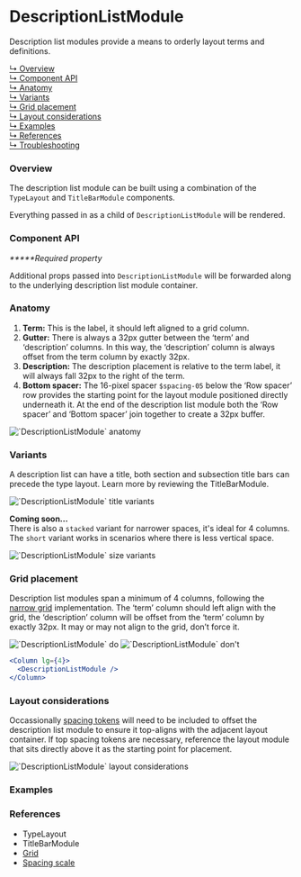 





# DescriptionListModule

Description list modules provide a means to orderly layout terms and
definitions.

[↳ Overview](#overview)  
[↳ Component API](#component-api)  
[↳ Anatomy](#anatomy)  
[↳ Variants](#variants)  
[↳ Grid placement](#grid-placement)  
[↳ Layout considerations](#layout-considerations)  
[↳ Examples](#examples)  
[↳ References](#references)  
[↳ Troubleshooting](#troubleshooting)

### Overview

The description list module can be built using a combination of the
<LinkTo kind="components-typelayout" story="default">`TypeLayout`</LinkTo> and
<LinkTo kind="layout-modules-titlebarmodule" story="default">`TitleBarModule`</LinkTo>
components.

Everything passed in as a child of `DescriptionListModule` will be rendered.

<Canvas>
  <Story
    id="layout-modules-descriptionlistmodule--default"
    parameters={parameters}
  />
</Canvas>

### Component API

<ArgsTable />

_**\***Required property_

Additional props passed into `DescriptionListModule` will be forwarded along to
the underlying description list module container.

### Anatomy

1. **Term:** This is the label, it should left aligned to a grid column.
2. **Gutter:** There is always a 32px gutter between the ‘term’ and
   ‘description’ columns. In this way, the ‘description’ column is always offset
   from the term column by exactly 32px.
3. **Description:** The description placement is relative to the term label, it
   will always fall 32px to the right of the term.
4. **Bottom spacer:** The 16-pixel spacer `$spacing-05` below the ‘Row spacer’
   row provides the starting point for the layout module positioned directly
   underneath it. At the end of the description list module both the ‘Row
   spacer’ and ‘Bottom spacer’ join together to create a 32px buffer.

<img alt="`DescriptionListModule` anatomy" src={anatomy} />

### Variants

A description list can have a title, both section and subsection title bars can
precede the type layout. Learn more by reviewing the
<LinkTo kind="layout-modules-titlebarmodule" story="default" > TitleBarModule.
</LinkTo>

<img alt="`DescriptionListModule` title variants" src={variants} />
<Source id="layout-modules-descriptionlistmodule--variant" />

**Coming soon...**  
There is also a `stacked` variant for narrower spaces, it's ideal for 4
columns.  
The `short` variant works in scenarios where there is less vertical space.

<img alt="`DescriptionListModule` size variants" src={sizeVariants} />

### Grid placement

Description list modules span a minimum of 4 columns, following the
[narrow grid](https://react.carbondesignsystem.com/?path=/docs/grid--narrow)
implementation. The ‘term’ column should left align with the grid, the
‘description’ column will be offset from the ‘term’ column by exactly 32px. It
may or may not align to the grid, don’t force it.

<Row>
  <Column>
    <img alt="`DescriptionListModule` do" src={doImage} />
  </Column>

  <Column>
    <img alt="`DescriptionListModule` don't" src={dont} />
  </Column>
</Row>

```jsx
<Column lg={4}>
  <DescriptionListModule />
</Column>
```

### Layout considerations

Occassionally
[spacing tokens](https://carbondesignsystem.com/guidelines/spacing/overview#spacing-scale)
will need to be included to offset the description list module to ensure it
top-aligns with the adjacent layout container. If top spacing tokens are
necessary, reference the layout module that sits directly above it as the
starting point for placement.

<img
  alt="`DescriptionListModule` layout considerations"
  src={layoutConsiderations}
/>

### Examples

<Row>
  <Detail />
  <Overview />
</Row>

### References

- <LinkTo kind="components-typelayout" story="default">
    TypeLayout
  </LinkTo>
- <LinkTo kind="layout-modules-titlebarmodule" story="default">
    TitleBarModule
  </LinkTo>
- [Grid](https://react.carbondesignsystem.com/?path=/docs/grid--narrow)
- [Spacing scale](https://carbondesignsystem.com/guidelines/spacing/overview#spacing-scale)

<Troubleshooting />
